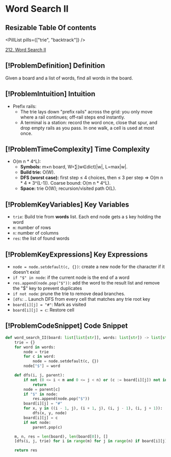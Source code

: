# Word Search II

## Resizable Table Of contents

<DifficultyBadge difficulty="hard" />

<PillList pills={["trie", "backtrack"]} />

[212. Word Search II](https://leetcode.com/problems/word-search-ii)

## [!ProblemDefinition] Definition

Given a board and a list of words, find all words in the board.

## [!ProblemIntuition] Intuition

- Prefix rails:
    - The trie lays down "prefix rails" across the grid: you only move where a rail continues; off‑rail steps end instantly.
    - A terminal is a station: record the word once, close that spur, and drop empty rails as you pass. In one walk, a cell is used at most once.

## [!ProblemTimeComplexity] Time Complexity

- O(m n * 4^L):
    - **Symbols:** m×n board, W=∑(w∈dict)|w|, L=max|w|.
    - **Build trie:** O(W).
    - **DFS (worst case):** first step ≤ 4 choices, then ≤ 3 per step ⇒ O(m n * 4 * 3^(L-1)). Coarse bound: O(m n * 4^L).
    - **Space:** trie O(W); recursion/visited path O(L).

## [!ProblemKeyVariables] Key Variables

- `trie`: Build trie from **words** list. Each end node gets a `$` key holding the word
- `m`: number of rows
- `n`: number of columns
- `res`: the list of found words

## [!ProblemKeyExpressions] Key Expressions

- `node = node.setdefault(c, {})`: create a new node for the character if it doesn't exist
- `if "$" in node`: if the current node is the end of a word
- `res.append(node.pop("$"))`: add the word to the result list and remove the "$" key to prevent duplicates
- `if not node`: prune the trie to remove dead branches.
- `[dfs`: .. Launch DFS from every cell that matches any trie root key
- `board[i][j] = "#"`: Mark as visited
- `board[i][j] = c`: Restore cell

## [!ProblemCodeSnippet] Code Snippet

```python meta="source=problems/212-word-search-ii/solution.py"
def word_search_II(board: list[list[str]], words: list[str]) -> list[str]:
    trie = {}  
    for word in words:
        node = trie
        for c in word:
            node = node.setdefault(c, {})
        node["$"] = word

    def dfs(i, j, parent):
        if not (0 <= i < m and 0 <= j < n) or (c := board[i][j]) not in parent:
            return
        node = parent[c]
        if "$" in node:
            res.append(node.pop("$"))
        board[i][j] = "#"
        for x, y in ((i - 1, j), (i + 1, j), (i, j - 1), (i, j + 1)):
            dfs(x, y, node)
        board[i][j] = c
        if not node:
            parent.pop(c)

    m, n, res = len(board), len(board[0]), []
    [dfs(i, j, trie) for i in range(m) for j in range(n) if board[i][j] in trie]

    return res
```

